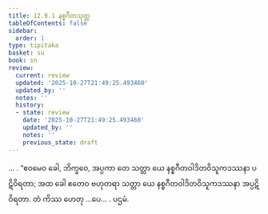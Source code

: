 ```yaml
---
title: 12.9.1 နစ္စဂီတသုတ္တ
tableOfContents: false
sidebar:
  order: 1
type: tipitaka
basket: su
book: sn
review:
  current: review
  updated: '2025-10-27T21:49:25.493460'
  updated_by: ''
  notes: ''
  history:
  - state: review
    date: '2025-10-27T21:49:25.493460'
    updated_by: ''
    notes: ''
    previous_state: draft
---
```



<ReviewStatus review={frontmatter.review} showDetails={true} />

<HypothesisAnnotation frontmatter={frontmatter} />

<DynamicBreadcrumb />

<Division number="1151" book="sn" e="ch" v="18" p="451">

<Paragraph number="2482" book="sn">
… . “ဧဝမေဝ ခေါ, ဘိက္ခဝေ, အပ္ပကာ တေ သတ္တာ ယေ နစ္စဂီတဝါဒိတဝိသူကဒဿနာ ပဋိဝိရတာ; အထ ခေါ ဧတေဝ ဗဟုတရာ သတ္တာ ယေ နစ္စဂီတဝါဒိတဝိသူကဒဿနာ အပ္ပဋိဝိရတာ. တံ ကိဿ ဟေတု …ပေ… .

</Paragraph>
</Division>

<Paragraph number="2483" type="center" book="sn">
ပဌမံ.
</Paragraph>